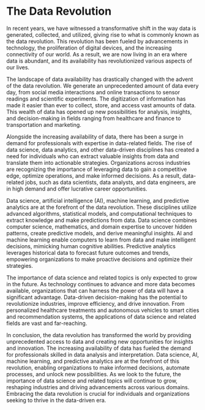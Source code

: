 # The Data Revolution {.unnumbered}

In recent years, we have witnessed a transformative shift in the way data is generated, collected, and utilized, giving rise to what is commonly known as the data revolution. This revolution has been fueled by advancements in technology, the proliferation of digital devices, and the increasing connectivity of our world. As a result, we are now living in an era where data is abundant, and its availability has revolutionized various aspects of our lives.

The landscape of data availability has drastically changed with the advent of the data revolution. We generate an unprecedented amount of data every day, from social media interactions and online transactions to sensor readings and scientific experiments. The digitization of information has made it easier than ever to collect, store, and access vast amounts of data. This wealth of data has opened up new possibilities for analysis, insights, and decision-making in fields ranging from healthcare and finance to transportation and marketing.

Alongside the increasing availability of data, there has been a surge in demand for professionals with expertise in data-related fields. The rise of data science, data analytics, and other data-driven disciplines has created a need for individuals who can extract valuable insights from data and translate them into actionable strategies. Organizations across industries are recognizing the importance of leveraging data to gain a competitive edge, optimize operations, and make informed decisions. As a result, data-related jobs, such as data scientists, data analysts, and data engineers, are in high demand and offer lucrative career opportunities.

Data science, artificial intelligence (AI), machine learning, and predictive analytics are at the forefront of the data revolution. These disciplines utilize advanced algorithms, statistical models, and computational techniques to extract knowledge and make predictions from data. Data science combines computer science, mathematics, and domain expertise to uncover hidden patterns, create predictive models, and derive meaningful insights. AI and machine learning enable computers to learn from data and make intelligent decisions, mimicking human cognitive abilities. Predictive analytics leverages historical data to forecast future outcomes and trends, empowering organizations to make proactive decisions and optimize their strategies.

The importance of data science and related topics is only expected to grow in the future. As technology continues to advance and more data becomes available, organizations that can harness the power of data will have a significant advantage. Data-driven decision-making has the potential to revolutionize industries, improve efficiency, and drive innovation. From personalized healthcare treatments and autonomous vehicles to smart cities and recommendation systems, the applications of data science and related fields are vast and far-reaching.

In conclusion, the data revolution has transformed the world by providing unprecedented access to data and creating new opportunities for insights and innovation. The increasing availability of data has fueled the demand for professionals skilled in data analysis and interpretation. Data science, AI, machine learning, and predictive analytics are at the forefront of this revolution, enabling organizations to make informed decisions, automate processes, and unlock new possibilities. As we look to the future, the importance of data science and related topics will continue to grow, reshaping industries and driving advancements across various domains. Embracing the data revolution is crucial for individuals and organizations seeking to thrive in the data-driven era.
